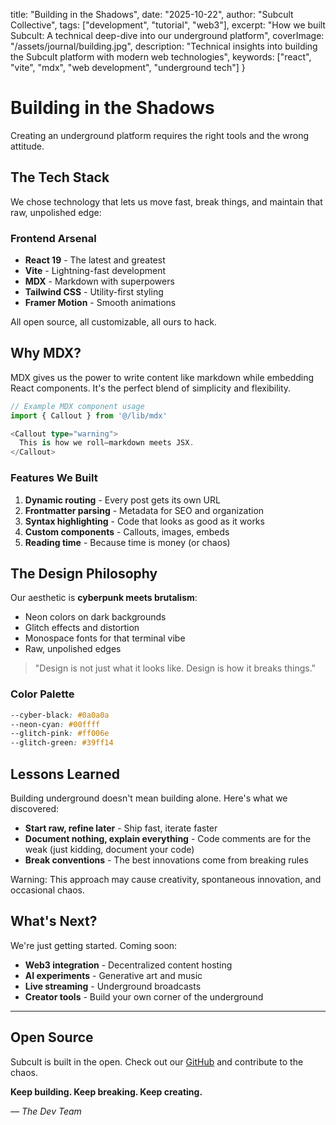 
  title: "Building in the Shadows",
  date: "2025-10-22",
  author: "Subcult Collective",
  tags: ["development", "tutorial", "web3"],
  excerpt: "How we built Subcult: A technical deep-dive into our underground platform",
  coverImage: "/assets/journal/building.jpg",
  description: "Technical insights into building the Subcult platform with modern web technologies",
  keywords: ["react", "vite", "mdx", "web development", "underground tech"]
}

# Building in the Shadows

Creating an underground platform requires the right tools and the wrong attitude.

## The Tech Stack

We chose technology that lets us move fast, break things, and maintain that raw, unpolished edge:

### Frontend Arsenal

- **React 19** - The latest and greatest
- **Vite** - Lightning-fast development
- **MDX** - Markdown with superpowers
- **Tailwind CSS** - Utility-first styling
- **Framer Motion** - Smooth animations

<Callout type="info">
All open source, all customizable, all ours to hack.
</Callout>

## Why MDX?

MDX gives us the power to write content like markdown while embedding React components. It's the perfect blend of simplicity and flexibility.

```typescript
// Example MDX component usage
import { Callout } from '@/lib/mdx'

<Callout type="warning">
  This is how we roll—markdown meets JSX.
</Callout>
```

### Features We Built

1. **Dynamic routing** - Every post gets its own URL
2. **Frontmatter parsing** - Metadata for SEO and organization
3. **Syntax highlighting** - Code that looks as good as it works
4. **Custom components** - Callouts, images, embeds
5. **Reading time** - Because time is money (or chaos)

## The Design Philosophy

Our aesthetic is **cyberpunk meets brutalism**:

- Neon colors on dark backgrounds
- Glitch effects and distortion
- Monospace fonts for that terminal vibe
- Raw, unpolished edges

> "Design is not just what it looks like. Design is how it breaks things."

### Color Palette

```css
--cyber-black: #0a0a0a
--neon-cyan: #00ffff
--glitch-pink: #ff006e
--glitch-green: #39ff14
```

## Lessons Learned

Building underground doesn't mean building alone. Here's what we discovered:

- **Start raw, refine later** - Ship fast, iterate faster
- **Document nothing, explain everything** - Code comments are for the weak (just kidding, document your code)
- **Break conventions** - The best innovations come from breaking rules

<Callout type="warning">
Warning: This approach may cause creativity, spontaneous innovation, and occasional chaos.
</Callout>

## What's Next?

We're just getting started. Coming soon:

- **Web3 integration** - Decentralized content hosting
- **AI experiments** - Generative art and music
- **Live streaming** - Underground broadcasts
- **Creator tools** - Build your own corner of the underground

---

## Open Source

Subcult is built in the open. Check out our [GitHub](https://github.com/subculture-collective) and contribute to the chaos.

**Keep building. Keep breaking. Keep creating.**

*— The Dev Team*
